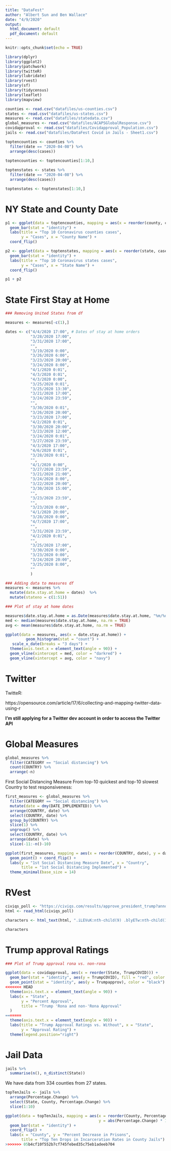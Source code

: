 ```yaml
---
title: "DataFest"
author: "Albert Sun and Ben Wallace"
date: "4/9/2020"
output:
  html_document: default
  pdf_document: default
---
```


```r
knitr::opts_chunk$set(echo = TRUE)
```

```r
library(dplyr)
library(ggplot2)
library(patchwork)
library(twitteR)
library(lubridate)
library(rvest)
library(sf)
library(tidycensus)
library(leaflet)
library(mapview)
```

```r
counties <- read.csv("datafiles/us-counties.csv")
states <- read.csv("datafiles/us-states.csv")
measures <- read.csv("datafiles/statedata.csv")
global_measures <- read.csv("datafiles/ACAPSGlobalResponse.csv")
covidapproval <- read.csv("datafiles/Covidapproval_Population.csv")
jails <- read.csv("datafiles/DataFest Covid in Jails - Sheet1.csv")
```

```r
toptencounties <- counties %>%
  filter(date == "2020-04-08") %>%
  arrange(desc(cases))
  
toptencounties <- toptencounties[1:10,]

toptenstates <- states %>%
  filter(date == "2020-04-08") %>%
  arrange(desc(cases))

toptenstates <- toptenstates[1:10,]
```

# NY State and County Date

```r
p1 <- ggplot(data = toptencounties, mapping = aes(x = reorder(county, cases), y = cases), fill=if_else(County=="New York")) +
  geom_bar(stat = "identity") + 
  labs(title = "Top 10 Coronavirus counties cases", 
       y = "Cases", x = "County Name") + 
  coord_flip()

p2 <- ggplot(data = toptenstates, mapping = aes(x = reorder(state, cases), y = cases)) +
  geom_bar(stat = "identity") + 
  labs(title = "Top 10 Coronavirus states cases", 
       y = "Cases", x = "State Name") + 
  coord_flip() 

p1 + p2
```

# State First Stay at Home

```r
### Removing United States from df

measures <- measures[-c(1),]

dates <- c("4/4/2020 17:00", # Dates of stay at home orders
           "3/28/2020 17:00",
           "3/31/2020 17:00",
           "",
           "3/19/2020 0:00",
           "3/26/2020 6:00",
           "3/23/2020 20:00",
           "3/24/2020 8:00",
           "4/1/2020 0:01",
           "4/3/2020 0:01",
           "4/3/2020 0:00",
           "3/25/2020 0:01",
           "3/25/2020 13:30",
           "3/21/2020 17:00",
           "3/24/2020 23:59",
           "",
           "3/30/2020 0:01",
           "3/26/2020 20:00",
           "3/23/2020 17:00",
           "4/2/2020 0:01",
           "3/30/2020 20:00",
           "3/23/2020 12:00",
           "3/24/2020 0:01",
           "3/27/2020 23:59",
           "4/3/2020 17:00",
           "4/6/2020 0:01",
           "3/28/2020 0:01",
           "",
           "4/1/2020 0:00",
           "3/27/2020 23:59",
           "3/21/2020 21:00",
           "3/24/2020 8:00",
           "3/22/2020 20:00",
           "3/30/2020 15:00",
           "",
           "3/23/2020 23:59",
           "",
           "3/23/2020 0:00",
           "4/1/2020 20:00",
           "3/28/2020 0:00",
           "4/7/2020 17:00",
           "",
           "3/31/2020 23:59",
           "4/2/2020 0:01",
           "",
           "3/25/2020 17:00",
           "3/30/2020 0:00",
           "3/23/2020 0:00",
           "3/24/2020 20:00",
           "3/25/2020 8:00",
           ""
           )

### Adding data to measures df
measures <- measures %>%
  mutate(date.stay.at.home = dates)  %>%
  mutate(stateno = c(1:51))

```

```r
### Plot of stay at home dates

measures$date.stay.at.home = as.Date(measures$date.stay.at.home, "%m/%d/%y")
med <- median(measures$date.stay.at.home, na.rm = TRUE)
avg <- mean(measures$date.stay.at.home, na.rm = TRUE)

ggplot(data = measures, aes(x = date.stay.at.home)) +
         geom_histogram(stat = "count") +
   scale_x_date(breaks = "3 days") +
  theme(axis.text.x = element_text(angle = 90)) + 
  geom_vline(xintercept = med, color = "darkred") +
  geom_vline(xintercept = avg, color = "navy")

```

# Twitter

TwitteR:

https://opensource.com/article/17/6/collecting-and-mapping-twitter-data-using-r

**I'm still applying for a Twitter dev account in order to access the Twitter API**

# Global Measures

```r
global_measures %>%
  filter(CATEGORY == "Social distancing") %>%
  count(COUNTRY) %>%
  arrange(-n)
```

First Social Distancing Measure From top-10 quickest and top-10 slowest Country 
to test responsiveness:

```r
first_measures <- global_measures %>%
  filter(CATEGORY == "Social distancing") %>%
  mutate(date = dmy(DATE_IMPLEMENTED)) %>%
  arrange(COUNTRY, date) %>%
  select(COUNTRY, date) %>%
  group_by(COUNTRY) %>%
  slice(1) %>%
  ungroup() %>%
  select(COUNTRY, date) %>%
  arrange(date) %>%
  slice(-11:-n()-10)
```

```r
ggplot(first_measures, mapping = aes(x = reorder(COUNTRY, date), y = date)) +
  geom_point() + coord_flip() + 
  labs(y = "1st Social Distancing Measure Date", x = "Country",
       title = "1st Social Distancing Implemented") + 
  theme_minimal(base_size = 14)
```

# RVest

```r
civiqs_poll <- "https://civiqs.com/results/approve_president_trump?annotations=true&uncertainty=true&zoomIn=true"
html <- read_html(civiqs_poll)

characters <- html_text(html, ".iLEVuK:nth-child(9) .blyETw:nth-child(1) , .iLEVuK:nth-child(9) .kTXupV:nth-child(1) , .iLEVuK:nth-child(9) .eafFIQ")

characters
```

# Trump approval Ratings

```r
### Plot of Trump approval rona vs. non-rona

ggplot(data = covidapproval, aes(x = reorder(State, TrumpCOVID))) +
  geom_bar(stat = "identity", aes(y = TrumpCOVID), fill = "red", color = "red", alpha = 0.2) +
  geom_point(stat = "identity", aes(y = Trumpapprov), color = "black") +
<<<<<<< HEAD
  theme(axis.text.x = element_text(angle = 90)) +
  labs(x = "State",
       y = "Percent Approval",
       title = "Trump 'Rona and non-'Rona Approval"
  )
=======
  theme(axis.text.x = element_text(angle = 90)) + 
  labs(title = "Trump Approval Ratings vs. Without", x = "State",
       y = "Approval Rating") + 
  theme(legend.position="right")
```
# Jail Data

```r
jails %>%
  summarise(n(), n_distinct(State)) 
```

We have data from 334 counties from 27 states.

```r
topTenJails <- jails %>%
  arrange(Percentage.Change) %>%
  select(State, County, Percentage.Change) %>%
  slice(1:10)

ggplot(data = topTenJails, mapping = aes(x = reorder(County, Percentage.Change), 
                                         y = abs(Percentage.Change) * 100)) + 
  geom_bar(stat = "identity") +
  coord_flip() + 
  labs(x = "County", y = "Percent Decrease in Prisons", 
       title = "Top Ten Drops in Incarceration Rates in County Jails") 
>>>>>>> 05b4cf10f552b7cf745febed35c75eb1adeeb704
```
